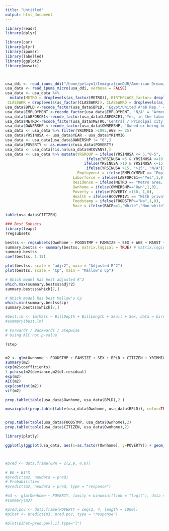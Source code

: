 ```yaml
---
title: "Untitled"
output: html_document
---
```


```r
library(readr)
library(dplyr)

library(car)
library(plyr)
library(ipumsr)
library(labelled)
library(ggplot2)
library(mosaic)



usa_ddi <- read_ipums_ddi("/home/pelayo1/ImmigrationDUR/American Dream/usa_00008.xml")
usa_data <- read_ipums_micro(usa_ddi, verbose = FALSE)
usa_data <- usa_data %>%
  mutate(METRO = droplevels(as_factor(METRO)), BIRTHPLACE_factor= droplevels(as_factor(BPL)), LABFORCE1= droplevels(as_factor(LABFORCE)), SEX= droplevels(as_factor(SEX)),FOODSTMP= droplevels(as_factor(FOODSTMP)), RELATE= droplevels(as_factor(RELATE)),RELATED= droplevels(as_factor(RELATED)), MARST= droplevels(as_factor(MARST)), BPL = droplevels(as_factor(BPL)),BPLD = droplevels(as_factor(BPLD)), CITIZEN = droplevels(as_factor(CITIZEN)),RACESING=droplevels.factor(RACESING),RACESINGD=droplevels(as_factor(RACESINGD)),HCOVANY = droplevels(as_factor(HCOVANY)),HCOPRIV = droplevels(as_factor(HCOVPRIV)), EDUCATION = droplevels(as_factor(GRADEATT)),EDUCATIOND= droplevels(as_factor(GRADEATTD)),EMPLOYMENT = droplevels(as_factor(EMPSTAT)), EMPLOYMENTD = droplevels(as_factor(EMPSTATD)), LABFORCE = droplevels(as_factor(LABFORCE)), IND = droplevels(as_factor(IND)),
 CLASSWKR = droplevels(as_factor(CLASSWKR)), CLASSWKRD = droplevels(as_factor(CLASSWKRD)), POVERTY = droplevels(as_factor(POVERTY)), MIGRATE1 = droplevels(as_factor(MIGRATE1)), MIGRATE1D = droplevels(as_factor(MIGRATE1D)), MIGPLAC1 = droplevels(as_factor(MIGPLAC1)), TRANWORK = droplevels(as_factor(TRANWORK)), OWNERSHP  = droplevels(as_factor(OWNERSHP)), HCOVPRIV1 = droplevels(as_factor(HCOVPRIV)), RACE= droplevels(as_factor(RACESING)))
usa_data$BPLD <-recode_factor(usa_data$BPLD, 'Egypt/United Arab Rep.' = "Egypt/UAE", 'Yemen Arab Republic (North)' = "Yemen")
usa_data$EMPLOYMENT <-recode_factor(usa_data$EMPLOYMENT, 'N/A' = "Armed Forces")
usa_data$LABFORCE1<-recode_factor(usa_data$LABFORCE1,'Yes, in the labor force'= "Yes",'No, not in the labor force'="No") 
usa_data$METRO<-recode_factor(usa_data$METRO,'Central / Principal city status unknown' = " Metro area, central", 'In metro area, central / principal city' = " Metro area, central",'In metro area, outside central / principal city' ="Metro area, outside central")
usa_data$OWNERSHP <-recode_factor(usa_data$OWNERSHP, 'Owned or being bought (loan)' = "Own", 'Rented' = "Rent")
usa_data <- usa_data %>% filter(YRIMMIG >1995,AGE >= 25)
usa_data$YRSINUSA <- usa_data$YEAR - usa_data$YRIMMIG
usa_data <- usa_data[usa_data$OWNERSHP != "0",]
usa_data$POVERTY <- as.numeric(usa_data$POVERTY)
usa_data <- usa_data[!is.na(usa_data$HCOVANY),]
usa_data <- usa_data %>% mutate(YRGROUP = ifelse(YRSINUSA <= 5,"0-5",
                                    ifelse(YRSINUSA >5 & YRSINUSA <=10, "6-10",
                                   ifelse(YRSINUSA >10 & YRSINUSA <=15, "11-15",
                                    ifelse(YRSINUSA >15, ">15", "N/A")))),
                                Employment = ifelse(EMPLOYMENT == "Employed", 1,0), 
                              Laborforce = ifelse(LABFORCE1=="Yes",1,0),
                              Residence = ifelse(METRO == "Metro area, outside central",1,0), 
                              Ownhome = ifelse(OWNERSHP=="Own",1,0),
                              Poverty = ifelse(POVERTY >150, 1,0),
                              Health = ifelse(HCOVPRIV1 == "With private health insurance coverage", 1, 0),
                              Foodstamp = ifelse(FOODSTMP=="No",1,0),
                              Race = ifelse(RACE==1,"White","Non-white"))

table(usa_data$CITIZEN)

```

```r
### Best Subsets
library(leaps)
?regsubsets

bestss <- regsubsets(Ownhome ~ FOODSTMP + FAMSIZE + SEX + AGE + MARST + BPLD + CITIZEN + YRIMMIG + HCOVANY + LABFORCE +INCTOT + POVERTY + MIGRATE1 + EMPLOYMENT + YRSINUSA, data = usa_data, method = "exhaustive", nbest = 3)
summary.bestss <- summary(bestss, matrix.logical = TRUE) # matrix.logical term makes table of included terms more readable
summary.bestss
coef(bestss, 1:15)

plot(bestss, scale = "adjr2", main = "Adjusted R^2")
plot(bestss, scale = "Cp", main = "Mallow's Cp")

# Which model has best adjusted R^2
which.max(summary.bestss$adjr2)
summary.bestss$which[7,]

# Which model has best Mallow's Cp
which.min(summary.bestss$cp)
summary.bestss$which[7,]

#best.lm <- lm(Mass ~ BillDepth + BillLength + Skull + Sex, data = bird.df)
#summary(best.lm)

# Forwards / Backwards / Stepwise 
# Using AIC not p-value

?step


m2 <- glm(Ownhome ~ FOODSTMP + FAMSIZE + SEX + BPLD + CITIZEN + YRIMMIG + POVERTY + MIGRATE1 + LABFORCE, family = binomial(link = "logit"), data = usa_data)
summary(m2)
exp(m2$coefficients)
1-pchisq(m2$deviance,m2$df.residual)
exp(m2)
AIC(m2)
exp(confint(m2))
vif(m2)

prop.table(table(usa_data$Ownhome, usa_data$BPLD),2 )

mosaicplot(prop.table(table(usa_data$Ownhome, usa_data$BPLD)), color=TRUE,main="OWNHOME VS BIRTHPLACE")


prop.table(table(usa_data$FOODSTMP, usa_data$Ownhome),2)
prop.table(table(usa_data$CITIZEN, usa_data$Ownhome),2)

library(plotly)

ggplotly(ggplot(usa_data, aes(x=as.factor(Ownhome), y=POVERTY)) + geom_boxplot() + xlab("OWN") + ylab("Poverty Score"))



#pred <- data.frame(GPA = c(2.9, 4.0))

# B0 + B1*X
#predict(m2, newdata = pred)
# Probabilities
#predict(m2, newdata = pred, type = "response")

#m3 <- glm(Ownhome ~ POVERTY, family = binomial(link = "logit"), data = usa_data)
#summary(m3)

#pred.pov <- data.frame(POVERTY = seq(2, 4, length = 1000))
#pihat <- predict(m3, pred.pov, type = "response")

#plot(pihat~pred.pov[,1],type="l")


```


